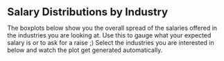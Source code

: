 <b style="font-size:24px;">Salary Distributions by Industry</b>

The boxplots below show you the overall spread of the salaries offered in the industries you are looking at. Use this to gauge what your expected salary is or to ask for a raise ;)
Select the industries you are interested in below and watch the plot get generated automatically.
<br>